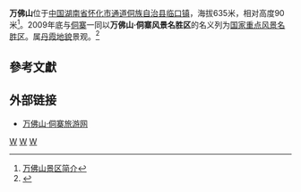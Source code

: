'''万佛山'''位于[[中国|中国]][[湖南省|湖南省]][[怀化市|怀化市]][[通道侗族自治县|通道侗族自治县]][[临口镇|临口镇]]，海拔635米，相对高度90米<ref>[http://www.wfs-dz.com/danxia1.asp 万佛山景区简介]{{dead link|date=2017年11月 |bot=InternetArchiveBot |fix-attempted=yes }}</ref>。2009年底与[[侗寨|侗寨]]一同以'''万佛山·侗寨风景名胜区'''的名义列为[[国家重点风景名胜区|国家重点风景名胜区]]。属[[丹霞地貌|丹霞地貌]]景观。<ref>{{Cite web |url=http://news.xinmin.cn/rollnews/2010/01/08/3292877.html |title=通道万佛山・侗寨荣膺国家级风景名胜区 |accessdate=2010-08-22 |archive-date=2016-03-04 |archive-url=https://web.archive.org/web/20160304203303/http://news.xinmin.cn/rollnews/2010/01/08/3292877.html |dead-url=no }}</ref>

==參考文獻==
{{reflist}}

==外部链接==
* [https://web.archive.org/web/20110208002950/http://wfs-dz.com/ 万佛山·侗寨旅游网]

{{coord|26|17|15|N|109|51|10|E|display=title|scale:100000}}

[[Category:中国国家重点风景名胜区|W]]
[[Category:通道侗族自治县|W]]
[[Category:丹霞地貌|W]]